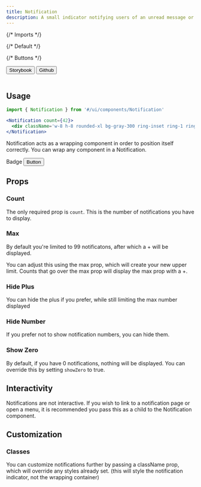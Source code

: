 ```yaml
---
title: Notification
description: A small indicator notifying users of an unread message or event.
---
```


{/* Imports */}

{/* Default */}

{/* Buttons */}

<div className='not-prose flex gap-2'>
  <Button variant='outline' size='xs'>
    Storybook
  </Button>
  <Button
    href='https://github.com/skyward-digital/sky-ui/tree/main/ui/components/Notification'
    variant='outline'
    size='xs'
  >
    Github
  </Button>
</div>

<br />

<div className='not-prose border rounded-lg p-6 flex items-center justify-center gap-8'>
  <Notification count={50}>
    <div className='w-8 h-8 rounded-xl bg-gray-300 ring-inset ring-1 ring-gray-400/50'></div>
  </Notification>
  <Notification count={100}>
    <div className='w-8 h-8 rounded-xl bg-gray-300 ring-inset ring-1 ring-gray-400/50'></div>
  </Notification>
  <Notification count={50} hideNumber>
    <div className='w-8 h-8 rounded-xl bg-gray-300 ring-inset ring-1 ring-gray-400/50'></div>
  </Notification>
</div>

## Usage

```jsx
import { Notification } from '#/ui/components/Notification'
```

```jsx
<Notification count={42}>
  <div className='w-8 h-8 rounded-xl bg-gray-300 ring-inset ring-1 ring-gray-400/50'></div>
</Notification>
```

Notification acts as a wrapping component in order to position itself correctly. You can wrap any component in a Notification.

<div className='not-prose border rounded-lg p-6 flex items-center justify-center gap-8'>
  <Notification count={50}>
    <Bell01Icon className='w-6 h-6 text-gray-600' />
  </Notification>
  <Notification count={50}>
    <Badge>Badge</Badge>
  </Notification>
  <Notification count={50}>
    <Button>Button</Button>
  </Notification>
</div>

## Props

### Count

The only required prop is `count`. This is the number of notifications you have to display.

<div className='not-prose border rounded-lg p-6 flex items-center justify-center gap-8'>
  <Notification count={50}>
    <div className='w-8 h-8 rounded-xl bg-gray-300 ring-inset ring-1 ring-gray-400/50'></div>
  </Notification>
</div>

### Max

By default you're limited to 99 notificatons, after which a + will be displayed.

<div className='not-prose border rounded-lg p-6 flex items-center justify-center gap-8'>
  <Notification count={200}>
    <div className='w-8 h-8 rounded-xl bg-gray-300 ring-inset ring-1 ring-gray-400/50'></div>
  </Notification>
</div>

You can adjust this using the max prop, which will create your new upper limit. Counts that go over the max prop will display the max prop with a +.

<div className='not-prose border rounded-lg p-6 flex items-center justify-center gap-8'>
  <Notification count={123} max={999}>
    <div className='w-8 h-8 rounded-xl bg-gray-300 ring-inset ring-1 ring-gray-400/50'></div>
  </Notification>
  <Notification count={1000} max={999}>
    <div className='w-8 h-8 rounded-xl bg-gray-300 ring-inset ring-1 ring-gray-400/50'></div>
  </Notification>
</div>

### Hide Plus

You can hide the plus if you prefer, while still limiting the max number displayed

<div className='not-prose border rounded-lg p-6 flex items-center justify-center gap-8'>
  <Notification count={200} hidePlus>
    <div className='w-8 h-8 rounded-xl bg-gray-300 ring-inset ring-1 ring-gray-400/50'></div>
  </Notification>
</div>

### Hide Number

If you prefer not to show notification numbers, you can hide them.

<div className='not-prose border rounded-lg p-6 flex items-center justify-center gap-8'>
  <Notification count={200} hideNumber>
    <div className='w-8 h-8 rounded-xl bg-gray-300 ring-inset ring-1 ring-gray-400/50'></div>
  </Notification>
</div>

### Show Zero

By default, if you have 0 notifications, nothing will be displayed. You can override this by setting `showZero` to true.

<div className='not-prose border rounded-lg p-6 flex items-center justify-center gap-8'>
  <Notification count={0} showZero>
    <div className='w-8 h-8 rounded-xl bg-gray-300 ring-inset ring-1 ring-gray-400/50'></div>
  </Notification>
</div>

## Interactivity

Notifications are not interactive. If you wish to link to a notification page or open a menu, it is recommended you pass this as a child to the Notification component.

<div className='not-prose border rounded-lg p-6 flex items-center justify-center gap-8'>
  <Notification count={50}>
    <a href='#'>
      <div className='w-8 h-8 rounded-xl bg-gray-300 ring-inset ring-1 ring-gray-400/50'></div>
    </a>
  </Notification>
</div>

## Customization

### Classes

You can customize notifications further by passing a className prop, which will override any styles already set. (this will style the notification indicator, not the wrapping container)

<div className='not-prose border rounded-lg p-6 flex items-center justify-center gap-8'>
  <Notification count={50} className='bg-indigo-500'>
    <div className='w-8 h-8 rounded-xl bg-gray-300 ring-inset ring-1 ring-gray-400/50'></div>
  </Notification>
</div>
